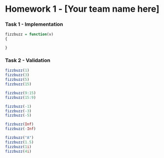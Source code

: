 Homework 1 - [Your team name here]
========================================================

### Task 1 - Implementation

<!--
Use this section to implement the fizzbuzz function.

This should include a short write up describing your approach
to implementing the function. Note that both code formating / style
and your writeup matter for your overall grade.
-->

```r
fizzbuzz = function(v)
{

}
```

### Task 2 - Validation

<!--
Use this section to show the output of your 
fizzbuzz function for various inputs

No writeup is necessary for this section.
-->

```r
fizzbuzz(1)
fizzbuzz(3)
fizzbuzz(5)
fizzbuzz(15)

fizzbuzz(9:15)
fizzbuzz(15:9)

fizzbuzz(-1)
fizzbuzz(-3)
fizzbuzz(-5)

fizzbuzz(Inf)
fizzbuzz(-Inf)

fizzbuzz("A")
fizzbuzz(1.5)
fizzbuzz(1i)
fizzbuzz(4i)
```


